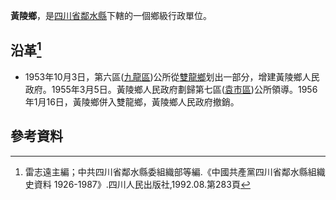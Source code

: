 '''黃陵鄉'''，是[[四川省|四川省]][[鄰水縣|鄰水縣]]下轄的一個鄉級行政單位。

== 沿革<ref>雷志遠主編；中共四川省鄰水縣委組織部等編.《中國共產黨四川省鄰水縣組織史資料 1926-1987》.四川人民出版社,1992.08.第283頁</ref>==
*1953年10月3日，第六區([[九龍區_(鄰水縣)|九龍區]])公所從[[雙龍鄉_(鄰水縣)|雙龍鄉]]划出一部分，增建黃陵鄉人民政府。1955年3月5日。黃陵鄉人民政府劃歸第七區([[袁市區|袁市區]])公所領導。1956年1月16日，黃陵鄉併入雙龍鄉，黃陵鄉人民政府撤銷。

== 參考資料 ==
{{reflist}}
{{行政區劃小作品}}
{{鄰水縣行政區劃（1953年9月4日至1955年3月5日）}}
{{鄰水縣行政區劃（1955年3月5日至1956年1月24日）}}
{{鄰水縣行政區劃}}
